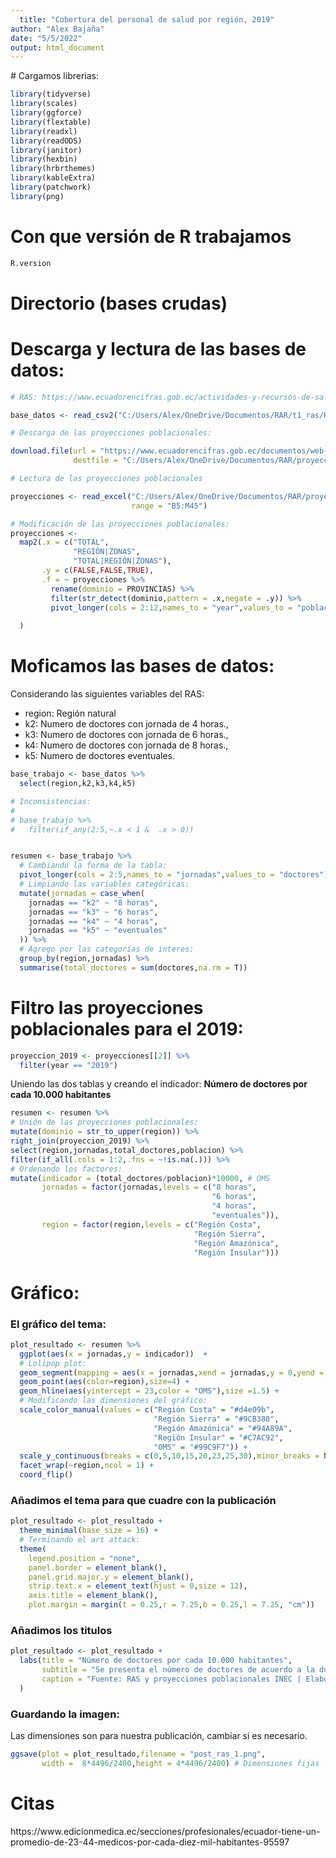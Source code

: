 ```yaml
---
  title: "Cobertura del personal de salud por región, 2019"
author: "Alex Bajaña"
date: "5/5/2022"
output: html_document
---
```

  
  
  # Cargamos librerias:
  
  ```r

library(tidyverse)
library(scales)
library(ggforce)
library(flextable)
library(readxl)
library(readODS)
library(janitor)
library(hexbin)
library(hrbrthemes)
library(kableExtra)
library(patchwork)
library(png) 

```

# Con que versión de R trabajamos

```r
R.version
```


# Directorio (bases crudas)


# Descarga y lectura de las bases de datos:

```r
# RAS: https://www.ecuadorencifras.gob.ec/actividades-y-recursos-de-salud/

base_datos <- read_csv2("C:/Users/Alex/OneDrive/Documentos/RAR/t1_ras/RAS_2019.csv")

# Descarga de las proyecciones poblacionales:

download.file(url = "https://www.ecuadorencifras.gob.ec/documentos/web-inec/Poblacion_y_Demografia/Proyecciones_Poblacionales/PROYECCION_PROVINCIAS_SEXOS_Y_AREAS_2010_2020.xlsx",
              destfile = "C:/Users/Alex/OneDrive/Documentos/RAR/proyecciones_prov_sexo_area_2010_2020.xlsx",method = "curl")

# Lectura de las proyecciones poblacionales

proyecciones <- read_excel("C:/Users/Alex/OneDrive/Documentos/RAR/proyecciones_prov_sexo_area_2010_2020.xlsx",
                           range = "B5:M45")

# Modificación de las proyecciones poblacionales:
proyecciones <- 
  map2(.x = c("TOTAL",
              "REGIÓN|ZONAS",
              "TOTAL|REGIÓN|ZONAS"),
       .y = c(FALSE,FALSE,TRUE),
       .f = ~ proyecciones %>% 
         rename(dominio = PROVINCIAS) %>% 
         filter(str_detect(dominio,pattern = .x,negate = .y)) %>% 
         pivot_longer(cols = 2:12,names_to = "year",values_to = "poblacion") 
       
  ) 

```

# Moficamos las bases de datos:

Considerando las siguientes variables del RAS:
  
  * region: Región natural
* k2: Numero de doctores con jornada de 4 horas.,
* k3: Numero de doctores con jornada de 6 horas.,
* k4: Numero de doctores con jornada de 8 horas.,
* k5: Numero de doctores eventuales.


```r
base_trabajo <- base_datos %>% 
  select(region,k2,k3,k4,k5) 

# Inconsistencias:
# 
# base_trabajo %>% 
#   filter(if_any(2:5,~.x < 1 &  .x > 0))


resumen <- base_trabajo %>% 
  # Cambiando la forma de la tabla:
  pivot_longer(cols = 2:5,names_to = "jornadas",values_to = "doctores") %>% 
  # Limpiando las variables categóricas:
  mutate(jornadas = case_when(
    jornadas == "k2" ~ "8 horas",
    jornadas == "k3" ~ "6 horas",
    jornadas == "k4" ~ "4 horas",
    jornadas == "k5" ~ "eventuales"
  )) %>% 
  # Agrego por las categorías de interes:
  group_by(region,jornadas) %>% 
  summarise(total_doctores = sum(doctores,na.rm = T))


```

# Filtro las proyecciones poblacionales para el 2019:

```r
proyeccion_2019 <- proyecciones[[2]] %>% 
  filter(year == "2019")
```

Uniendo las dos tablas y creando el indicador: **Número de doctores por cada 10.000 habitantes**
  
  ```r
resumen <- resumen %>% 
  # Unión de las proyecciones poblacionales:
  mutate(dominio = str_to_upper(region)) %>% 
  right_join(proyeccion_2019) %>% 
  select(region,jornadas,total_doctores,poblacion) %>% 
  filter(if_all(.cols = 1:2,.fns = ~!is.na(.))) %>% 
  # Ordenando los factores:
  mutate(indicador = (total_doctores/poblacion)*10000, # OMS
         jornadas = factor(jornadas,levels = c("8 horas",
                                               "6 horas",
                                               "4 horas",
                                               "eventuales")),
         region = factor(region,levels = c("Región Costa",
                                           "Región Sierra",
                                           "Región Amazónica",
                                           "Región Insular")))
```

# Gráfico:

### El gráfico del tema:

```r
plot_resultado <- resumen %>% 
  ggplot(aes(x = jornadas,y = indicador))  +
  # Lolipop plot:
  geom_segment(mapping = aes(x = jornadas,xend = jornadas,y = 0,yend = indicador), color="grey") +
  geom_point(aes(color=region),size=4) +
  geom_hline(aes(yintercept = 23,color = "OMS"),size =1.5) +
  # Modificando las dimensiones del gráfico:
  scale_color_manual(values = c("Región Costa" = "#d4e09b",
                                "Región Sierra" = "#9CB380",
                                "Región Amazónica" = "#94A89A",
                                "Región Insular" = "#C7AC92",
                                "OMS" = "#99C9F7")) +
  scale_y_continuous(breaks = c(0,5,10,15,20,23,25,30),minor_breaks = NULL) +
  facet_wrap(~region,ncol = 1) +
  coord_flip()
```

### Añadimos el tema para que cuadre con la publicación 

```r
plot_resultado <- plot_resultado +
  theme_minimal(base_size = 16) +
  # Terminando el art attack:
  theme(
    legend.position = "none",
    panel.border = element_blank(),
    panel.grid.major.y = element_blank(),
    strip.text.x = element_text(hjust = 0,size = 12),
    axis.title = element_blank(),
    plot.margin = margin(t = 0.25,r = 7.25,b = 0.25,l = 7.25, "cm"))
```

### Añadimos los titulos

```r
plot_resultado <- plot_resultado +
  labs(title = "Número de doctores por cada 10.000 habitantes",
       subtitle = "Se presenta el número de doctores de acuerdo a la duracíon o tipo de jornada en una unidad\n de salud en las diferentes regiones del Ecuador durante el año 2019.",
       caption = "Fuente: RAS y proyecciones poblacionales INEC | Elaboración: Alex Bajaña",
  )
```

### Guardando la imagen:

Las dimensiones son para nuestra publicación, cambiar si es necesario.

```r

ggsave(plot = plot_resultado,filename = "post_ras_1.png",
       width = 	8*4496/2400,height = 4*4496/2400) # Dimensiones fijas
```



# Citas

https://www.edicionmedica.ec/secciones/profesionales/ecuador-tiene-un-promedio-de-23-44-medicos-por-cada-diez-mil-habitantes-95597
